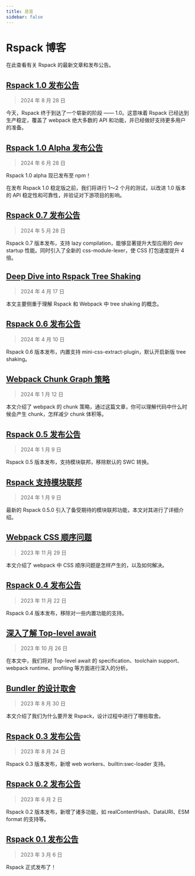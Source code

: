 ```yaml
---
title: 总览
sidebar: false
---
```


# Rspack 博客

在此查看有关 Rspack 的最新文章和发布公告。

## [Rspack 1.0 发布公告](/blog/announcing-1-0)

> 2024 年 8 月 28 日

今天，Rspack 终于到达了一个崭新的阶段 —— 1.0。这意味着 Rspack 已经达到生产稳定，覆盖了 webpack 绝大多数的 API 和功能，并已经做好支持更多用户的准备。

## [Rspack 1.0 Alpha 发布公告](/blog/announcing-1-0-alpha)

> 2024 年 6 月 28 日

Rspack 1.0 alpha 现已发布至 npm！

在发布 Rspack 1.0 稳定版之前，我们将进行 1～2 个月的测试，以改进 1.0 版本的 API 稳定性和可靠性，并验证对下游项目的影响。

## [Rspack 0.7 发布公告](/blog/announcing-0-7)

> 2024 年 5 月 28 日

Rspack 0.7 版本发布，支持 lazy compilation，能够显著提升大型应用的 dev startup 性能。同时引入了全新的 css-module-lexer，使 CSS 打包速度提升 4 倍。

## [Deep Dive into Rspack Tree Shaking](https://github.com/orgs/web-infra-dev/discussions/17)

> 2024 年 4 月 17 日

本文主要侧重于理解 Rspack 和 Webpack 中 tree shaking 的概念。

## [Rspack 0.6 发布公告](/blog/announcing-0-6)

> 2024 年 4 月 10 日

Rspack 0.6 版本发布，内置支持 mini-css-extract-plugin，默认开启新版 tree shaking。

## [Webpack Chunk Graph 策略](https://github.com/orgs/web-infra-dev/discussions/16)

> 2024 年 1 月 12 日

本文介绍了 webpack 的 chunk 策略，通过这篇文章，你可以理解代码中什么时候会产生 chunk，怎样减少 chunk 体积等。

## [Rspack 0.5 发布公告](/blog/announcing-0-5)

> 2024 年 1 月 9 日

Rspack 0.5 版本发布，支持模块联邦，移除默认的 SWC 转换。

## [Rspack 支持模块联邦](/blog/module-federation-added-to-rspack)

> 2024 年 1 月 9 日

最新的 Rspack 0.5.0 引入了备受期待的模块联邦功能，本文对其进行了详细介绍。

## [Webpack CSS 顺序问题](https://github.com/orgs/web-infra-dev/discussions/13)

> 2023 年 11 月 29 日

本文介绍了 webpack 中 CSS 顺序问题是怎样产生的，以及如何解决。

## [Rspack 0.4 发布公告](/blog/announcing-0-4)

> 2023 年 11 月 22 日

Rspack 0.4 版本发布，移除对一些内置功能的支持。

## [深入了解 Top-level await](https://github.com/orgs/web-infra-dev/discussions/10)

> 2023 年 10 月 26 日

在本文中，我们将对 Top-level await 的 specification、toolchain support、webpack runtime、profiling 等方面进行深入的分析。

## [Bundler 的设计取舍](https://github.com/orgs/web-infra-dev/discussions/4)

> 2023 年 8 月 30 日

本文介绍了我们为什么要开发 Rspack，设计过程中进行了哪些取舍。

## [Rspack 0.3 发布公告](/blog/announcing-0-3)

> 2023 年 8 月 24 日

Rspack 0.3 版本发布，新增 web workers、builtin:swc-loader 支持。

## [Rspack 0.2 发布公告](/blog/announcing-0-2)

> 2023 年 6 月 2 日

Rspack 0.2 版本发布，新增了诸多功能，如 realContentHash、DataURI、ESM format 的支持等。

## [Rspack 0.1 发布公告](/blog/announcing-0-1)

> 2023 年 3 月 6 日

Rspack 正式发布了！
